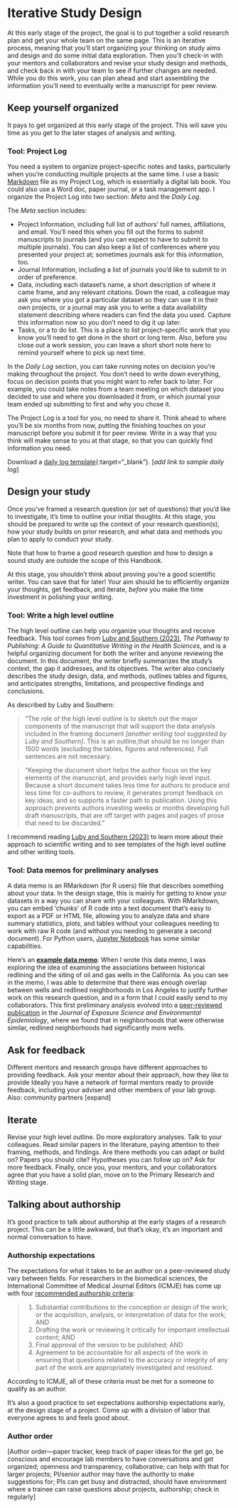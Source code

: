# Iterative Study Design {#iterative-design}

At this early stage of the project, the goal is to put together a solid research plan and get your whole team on the same page. This is an iterative process, meaning that you'll start organizing your thinking on study aims and design and do some initial data exploration. Then you'll check-in with your mentors and collaborators and revise your study design and methods, and check back in with your team to see if further changes are needed. While you do this work, you can plan ahead and start assembling the information you'll need to eventually write a manuscript for peer review.

## Keep yourself organized

It pays to get organized at this early stage of the project. This will save you time as you get to the later stages of analysis and writing. 

### Tool: Project Log

You need a system to organize project-specific notes and tasks, particularly when you're conducting multiple projects at the same time. I use a basic [Markdown](https://www.markdownguide.org/getting-started/) file as my Project Log, which is essentially a digital lab book. You could also use a Word doc, paper journal, or a task management app. I organize the Project Log into two section: *Meta* and the *Daily Log*.

The *Meta* section includes:

- Project Information, including full list of authors' full names, affiliations, and email. You'll need this when you fill out the forms to submit manuscripts to journals (and you can expect to have to submit to multiple journals). You can also keep a list of conferences where you presented your project at; sometimes journals ask for this information, too.
- Journal Information, including a list of journals you'd like to submit to in order of preference.
- Data, including each dataset's name, a short description of where it came frame, and any relevant citations. Down the road, a colleague may ask you where you got a particular dataset so they can use it in their own projects, or a journal may ask you to write a data availability statement describing where readers can find the data you used. Capture this information now so you don't need to dig it up later.
- Tasks, or a to do list. This is a place to list project-specific work that you know you'll need to get done in the short or long term. Also, before you close out a work session, you can leave a short short note here to remind yourself where to pick up next time.

In the *Daily Log* section, you can take running notes on decision you're making throughout the project. You don't need to write down everything, focus on decision points that you might want to refer back to later. For example, you could take notes from a team meeting on which dataset you decided to use and where you downloaded it from, or which journal your team ended up submitting to first and why you chose it. 

The Project Log is a tool for you, no need to share it. Think ahead to where you'll be six months from now, putting the finishing touches on your manuscript before you submit it for peer review. Write in a way that you think will make sense to you at that stage, so that you can quickly find information you need.

Download a [daily log template](https://github.com/djxgonzalez/equis-lab-handbook/blob/main/files/log-project.md){:target="_blank"}.
[*add link to sample daily log*]

## Design your study

Once you've framed a research question (or set of questions) that you'd like to investigate, it's time to outline your initial thoughts. At this stage, you should be prepared to write up the context of your research question(s), how your study builds on prior research, and what data and methods you plan to apply to conduct your study. 

Note that how to frame a good research question and how to design a sound study are outside the scope of this Handbook.

At this stage, you shouldn't think about proving you're a good scientific writer. You can save that for later! Your aim should be to efficiently organize your thoughts, get feedback, and iterate, *before* you make the time investment in polishing your writing.

### Tool: Write a high level outline

The high level outline can help you organize your thoughts and receive feedback. This tool comes from [Luby and Southern (2023)](https://doi.org/10.1007/978-3-030-98175-4), *The Pathway to Publishing: A Guide to Quantitative Writing in the Health Sciences*, and is a helpful organizing document for both the writer and anyone reviewing the document. In this document, the writer briefly summarizes the study's context, the gap it addresses, and its objectives. The writer also concisely describes the study design, data, and methods, outlines tables and figures, and anticipates strengths, limitations, and prospective findings and conclusions.

As described by Luby and Southern: 

> "The role of the high level outline is to sketch out the major components of the manuscript  that will support the data analysis included in the framing document *[another writing tool suggested by Luby and Southern]*. This is an outline,that should be no longer than 1500 words (excluding the tables, figures and references). Full sentences are not necessary.

> "Keeping the document short helps the author focus on the key elements of the manuscript, and provides early high level input. Because a short document takes less time for authors to produce and less time for co-authors to review, it generates prompt feedback on key ideas, and so supports a faster path to publication. Using this approach  prevents authors investing weeks or months developing full draft manuscripts, that are off target with pages and pages of prose that need to be discarded."

I recommend reading [Luby and Southern (2023)](https://doi.org/10.1007/978-3-030-98175-4) to learn more about their approach to scientific writing and to see templates of the high level outline and other writing tools.

### Tool: Data memos for preliminary analyses

A data memo is an RMarkdown (for R users) file that describes something about your data. In the design stage, this is mainly for getting to know your datasets in a way you can share with your colleagues. With RMarkdown, you can embed 'chunks' of R code into a text document that's easy to export as a PDF or HTML file, allowing you to analyze data and share summary statistics, plots, and tables without your colleagues needing to work with raw R code (and without you needing to generate a second document). For Python users, [Jupyter Notebook](https://jupyter.org/) has some similar capabilities.

Here's an **[example data memo](https://htmlpreview.github.io/?https://github.com/djxgonzalez/equis-lab-handbook/blob/main/files/2101-redlining_wells_los_angeles.nb.html){target="_blank"}**. When I wrote this data memo, I was exploring the idea of examining the associations between historical redlining and the siting of oil and gas wells in the California. As you can see in the memo, I was able to determine that there was enough overlap between wells and redlined neighborhoods in Los Angeles to justify further work on this research question, and in a form that I could easily send to my collaborators. This first preliminary analysis evolved into a [peer-reviewed publication](http://dx.doi.org/10.1038/s41370-022-00434-9){target="_blank"} in the *Journal of Exposure Science and Environmental Epidemiology*, where we found that in neighborhoods that were otherwise similar, redlined neighborhoods had significantly more wells.

## Ask for feedback

Different mentors and research groups have different approaches to providing feedback. Ask your mentor about their approach, how they like to provide
Ideally you have a network of formal mentors ready to provide feedback, including your adviser and other members of your lab group.
Also: community partners
[expand]

## Iterate

Revise your high level outline. Do more exploratory analyses. Talk to your colleagues. Read similar papers in the literature, paying attention to their framing, methods, and findings. Are there methods you can adapt or build on? Papers you should cite? Hypotheses you can follow up on? Ask for more feedback. Finally, once you, your mentors, and your collaborators agree that you have a solid plan, move on to the Primary Research and Writing stage.

## Talking about authorship

It's good practice to talk about authorship at the early stages of a research project. This can be a little awkward, but that's okay, it's an important and normal conversation to have.

### Authorship expectations

The expectations for what it takes to be an author on a peer-reviewed study vary between fields. For researchers in the biomedical sciences, the International Committee of Medical Journal Editors (ICMJE) has come up with four [recommended authorship criteria](https://www.icmje.org/recommendations/browse/roles-and-responsibilities/defining-the-role-of-authors-and-contributors.html){target="_blank"}:

> 1. Substantial contributions to the conception or design of the work; or the acquisition, analysis, or interpretation of data for the work; AND 
> 2. Drafting the work or reviewing it critically for important intellectual content; AND
> 3. Final approval of the version to be published; AND 
> 4. Agreement to be accountable for all aspects of the work in ensuring that questions related to the accuracy or integrity of any part of the work are appropriately investigated and resolved.

According to ICMJE, all of these criteria must be met for a someone to qualify as an author.

It's also a good practice to set expectations authorship expectations early, at the design stage of a project. Come up with a division of labor that everyone agrees to and feels good about.

### Author order

[Author order—paper tracker, keep track of paper ideas for the get go, be conscious and encourage lab members to have conversations and get organized; openness and transparency, collaborative; can help with that for larger projects; PI/senior author may have the authority to make suggestions for; PIs can get busy and distracted, should have environment where a trainee can raise questions about projects, authorship; check in regularly]
